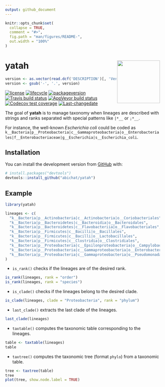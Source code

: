 ```yaml
---
output: github_document
---
```


<!-- README.md is generated from README.Rmd. Please edit that file -->

```r
knitr::opts_chunk$set(
  collapse = TRUE,
  comment = "#>",
  fig.path = "man/figures/README-",
  out.width = "100%"
)
```
# yatah <img src='man/figures/logo.png' align="right" height="139" />

<!-- badges: start -->
```r
version <- as.vector(read.dcf('DESCRIPTION')[, 'Version'])
version <- gsub('-', '.', version)
```
[![license](https://img.shields.io/badge/license-GPL--3-blue.svg)](https://www.gnu.org/licenses/gpl-3.0.en.html)
[![lifecycle](https://img.shields.io/badge/lifecycle-experimental-orange.svg)](https://www.tidyverse.org/lifecycle/#experimental)
[![packageversion](https://img.shields.io/badge/Package%20version-`r version`-orange.svg?style=flat-square)](commits/master)
[![Travis build status](https://travis-ci.org/abichat/yatah.svg?branch=master)](https://travis-ci.org/abichat/yatah)
[![AppVeyor build status](https://ci.appveyor.com/api/projects/status/github/abichat/yatah?branch=master&svg=true)](https://ci.appveyor.com/project/abichat/yatah)
[![Codecov test coverage](https://codecov.io/gh/abichat/yatah/branch/master/graph/badge.svg)](https://codecov.io/gh/abichat/yatah?branch=master)
[![Last-changedate](https://img.shields.io/badge/last%20change-`r gsub('-', '--', Sys.Date())`-yellowgreen.svg)](/commits/master)
<!-- [![CRAN_Status_Badge](https://www.r-pkg.org/badges/version/yatah)](https://cran.r-project.org/package=yatah) -->
<!-- badges: end -->

The goal of __yatah__ is to manage taxonomy when lineages are described with strings and ranks separated with special patterns like `|*__` or `;*__`.

For instance, the well-known _Escherichia coli_ could be coded as `k__Bacteria|p__Proteobacteria|c__Gammaproteobacteria|o__Enterobacteriales|f__Enterobacteriaceae|g__Escherichia|s__Escherichia_coli`.

## Installation

<!-- You can install the released version of yatah from [CRAN](https://CRAN.R-project.org) with: -->

<!-- ``` r -->
<!-- install.packages("yatah") -->
<!-- ``` -->

<!-- And the development version from [GitHub](https://github.com/) with: -->
You can install the development version from [GitHub](https://github.com/) with:

``` r
# install.packages("devtools")
devtools::install_github("abichat/yatah")
```
## Example

```r
library(yatah)
```


```r
lineages <- c(
  "k__Bacteria|p__Actinobacteria|c__Actinobacteria|o__Coriobacteriales",
  "k__Bacteria|p__Bacteroidetes|c__Bacteroidia|o__Bacteroidales",
  "k__Bacteria|p__Bacteroidetes|c__Flavobacteriia|o__Flavobacteriales",
  "k__Bacteria|p__Firmicutes|c__Bacilli|o__Bacillales",
  "k__Bacteria|p__Firmicutes|c__Bacilli|o__Lactobacillales",
  "k__Bacteria|p__Firmicutes|c__Clostridia|o__Clostridiales",
  "k__Bacteria|p__Proteobacteria|c__Epsilonproteobacteria|o__Campylobacterales",
  "k__Bacteria|p__Proteobacteria|c__Gammaproteobacteria|o__Enterobacteriales",
  "k__Bacteria|p__Proteobacteria|c__Gammaproteobacteria|o__Pseudomonadales"
)
```

* `is_rank()` checks if the lineages are of the desired rank.

```r
is_rank(lineages, rank = "order")
is_rank(lineages, rank = "species")
```

* `is_clade()` checks if the lineages belong to the desired clade.

```r
is_clade(lineages, clade = "Proteobacteria", rank = "phylum")
```


* `last_clade()` extracts the last clade of the lineages.

```r
last_clade(lineages)
```

* `taxtable()` computes the taxonomic table corresponding to the lineages.

```r
table <- taxtable(lineages)
table
```

* `taxtree()` computes the taxonomic tree (format `phylo`) from a taxonomic table. 

```r
tree <- taxtree(table)
tree
plot(tree, show.node.label = TRUE)
```

